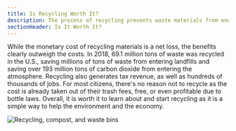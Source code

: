 ```yaml
---
title: Is Recycling Worth It?
description: The process of recycling prevents waste materials from ending up in landfills
sectionHeader: Is It Worth It?
---
```


While the monetary cost of recycling materials is a net loss, the benefits clearly outweigh the costs.
In 2018, 69.1 million tons of waste was recycled in the U.S., saving millions of tons of waste from entering landfills and saving over 193 million tons of carbon dioxide from entering the atmosphere.
Recycling also generates tax revenue, as well as hundreds of thousands of jobs.
For most citizens, there's no reason not to recycle as the cost is already taken out of their trash fees, free, or even profitable due to bottle laws.
Overall, it is worth it to learn about and start recycling as it is a simple way to help the environment and the economy.

<img src="/images/rec_worth.avif" alt="Recycling, compost, and waste bins"/>
